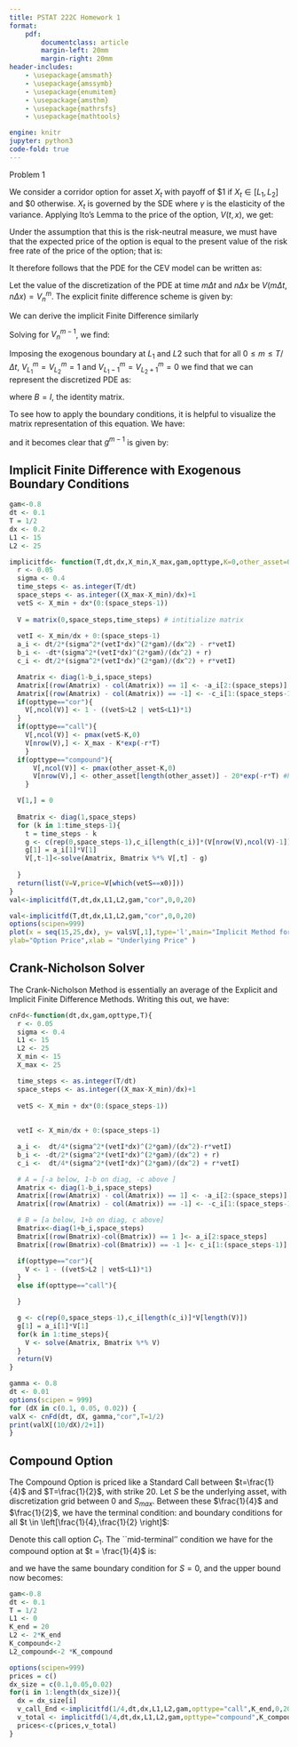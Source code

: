 ```yaml
---
title: PSTAT 222C Homework 1
format:
    pdf:
        documentclass: article
        margin-left: 20mm
        margin-right: 20mm
header-includes:
    - \usepackage{amsmath}
    - \usepackage{amssymb}
    - \usepackage{enumitem}
    - \usepackage{amsthm}
    - \usepackage{mathrsfs}
    - \usepackage{mathtools}

engine: knitr
jupyter: python3
code-fold: true
---
```


\newcommand{\bbr}{\mathbb{R}}
\newcommand{\geps}{\epsilon}
\newcommand{\iid}{\overset{\text{iid}}\sim}
\newcommand{\ncal}{\mathcal{N}}
\newcommand{\gs}{\sigma}
\newcommand{\Gd}{\Delta}
\newcommand{\gf}{\phi}
\newcommand{\gl}{\lambda}
\newcommand{\ga}{\alpha}
\newcommand{\gt}{\tau}
\newcommand{\gy}{\gamma}
\newcommand{\gb}{\beta}
\newcommand{\T}{\intercal}
\newcommand{\E}{\mathbb{E}}
\newcommand{\var}{\textrm{Var}}
\renewcommand{\Pr}{\mathbb{P}}
\renewcommand{\E}{\mathbb{E}}

Problem 1

We consider a corridor option for asset $X_t$ with payoff of $1 if $X_t \in [L_1,L_2]$ and $0 otherwise. $X_t$ is governed by the SDE \begin{align}
  dX_t = r X_t dt + \sigma^2 X_t^\gamma dW_t 
\end{align} where $\gamma$ is the elasticity of the variance. Applying Ito's Lemma to the price of the option, $V(t,x)$, we get:

\begin{align}
  dV &= \frac{\partial V}{\partial t} dt + \frac{\partial V}{\partial x} dX_t + \frac{1}{2} \frac{\partial^2 V}{\partial x^2} dX_t^2 \\ 
  &= \frac{\partial V}{\partial t} dt + \frac{\partial V}{\partial x}(r X_t dt + \sigma^2 X_t^\gamma dW_t) + \frac{1}{2} \frac{\partial^2 V}{\partial x^2}  (r X_t dt + \sigma^2 X_t^\gamma dW_t)^2 \\
  &= \left( \frac{\partial V}{\partial t} + rX_t \frac{\partial V}{\partial x} + \frac{\sigma^2 X_t^{2\gamma}}{2} \frac{\partial^2 V}{\partial x^2}   \right) dt + \sigma X_t^\gamma \frac{\partial V}{\partial x} dW_t
\end{align}

Under the assumption that this is the risk-neutral measure, we must have that the expected price of the option is equal to the present value of the risk free rate of the price of the option; that is:

\begin{align}
  \mathbb{E}[dV]= rV dt = \left( \frac{\partial V}{\partial t} + rX_t \frac{\partial V}{\partial x} + \frac{\sigma^2 X_t^{2\gamma}}{2} \frac{\partial^2 V}{\partial x^2}   \right)dt
\end{align}

It therefore follows that the PDE for the CEV model can be written as: \begin{align} \label{pde_CEV}
  \frac{\partial V}{\partial t} + rX_t \frac{\partial V}{\partial x} + \frac{\sigma^2 X_t^{2\gamma}}{2} \frac{\partial^2 V}{\partial x^2}  -rV = 0 
\end{align} 

Let the value of the discretization of the PDE at time $m\Delta t$ and $n \Delta x$ be $V(m \Delta t, n \Delta x) = V_n^m$. The explicit finite difference scheme is given by:

\begin{align}
  \frac{V_n^{m} - V_n^{m-1}}{\Delta t} + r(n \Delta x) \frac{V^{m-1}_{n+1} - V^{m-1}_{n-1}}{2 \Delta x} + \frac{\sigma^2 (n \Delta x)^{2 \gamma}}{2} \frac{V_{n+1}^{m-1} -2 V_n^{m-1} + V_{n-1}^{m-1}}{(\Delta x)^2}  - r V_n^{m-1} = 0
\end{align}

We can derive the implicit Finite Difference similarly

\begin{align}
  \frac{V_n^m - V_n^{m-1}}{\Delta t} + r(n \Delta x) \frac{V^m_{n+1} - V^m_{n-1}}{2 \Delta x} + \frac{\sigma^2 (n \Delta x)^{2 \gamma}}{2} \frac{V_{n+1}^m -2 V_n^m + V_{n-1}^m}{(\Delta x)^2}  - r V_n^m = 0
\end{align}

Solving for $V_n^{m-1}$, we find:

\begin{align}
  V_n^{m-1} &= V_n^{m} + \Gd t \left( r(n \Gd x)\frac{V_{n+1}^{m}-V_{n-1}^{m}}{2 \Gd x} + \frac{\gs^2(n \Gd x)^{2 \gamma}}{2} \frac{V_{n+1}^{m}- 2 V_{n}^{m}+ V_{n-1}^{m}}{(\Gd x)^2} - rV_n^{m} \right)\\ 
  &=\underbrace{\frac{\Gd t}{2}\left( -r n  + \frac{\gs^2 (n \Gd x)^{2 \gamma}}{(\Gd x)^2} \right)}_{\tilde{a}_n} V_{n-1}^{m} +  \left(1 -\underbrace{r\Gd t + \frac{\gs^2 (n \Gd x)^{2 \gamma}\Gd t}{(\Gd x)^2}}_{\tilde{b}_n}  \right)V_n^{m} + \underbrace{\frac{\Gd t}{2}\left( r n+ \frac{\gs^2 (n \Gd x)^{2 \gamma}}{(\Gd x)^2} \right)}_{\tilde{c}_n}V_{n+1}^{m} \\ 
  &= \tilde{a}_n V_{n-1}^{m} + (1-\tilde{b}_n)V_{n}^{m} + \tilde{c}_nV_{n+1}^{m}
\end{align}

Imposing the exogenous boundary at $L_1$ and $L2$ such that for all $0 \leq m \leq T/\Gd t$, $V_{L_1}^m = V_{L_2}^m = 1$ and $V_{L_1-1}^m = V_{L_2+1}^m = 0$ we find that we can represent the discretized PDE as:

\begin{align}
A V^{m-1} + g^{m-1} &=  B V^m \\
V^{m-1} &= A^{-1} \left( B V^m - g^{m-1} \right)
\end{align}

where $B = I$, the identity matrix.

To see how to apply the boundary conditions, it is helpful to visualize the matrix representation of this equation.  We have:

\begin{align}
  \begin{pmatrix}
    \tilde{a}_1 & 1 + \tilde{b}_1 & \tilde{c}_1  & 0 & \cdots & 0 \\ 
    0  & \tilde{a}_2 & 1 + \tilde{b}_2 & \tilde{c}_2  &  \cdots & 0 \\ 
    0  & 0           & \ddots          & \ddots       & \cdots & 0  \\ 
    0  & 0           &  0              &  \tilde{a}_{N-1} & 1+ \tilde{b}_{N-1} & \tilde{c}_{N-1}
  \end{pmatrix}
  \begin{pmatrix}
    V^{m-1}_0 \\ V^{m-1}_1 \\ \vdots \\ V^{m-1}_{N-1} \\ V^{m-1}_N
  \end{pmatrix} 
  = 
    \begin{pmatrix}
    V^{m}_1 \\ V^{m}_1 \\ \vdots \\ V^{m}_{N-1} \\ V^{m}_{N-1}
  \end{pmatrix}
\end{align}

and it becomes clear that $g^{m-1}$ is given by: 
\begin{align} g^{m-1} = 
\begin{pmatrix}
\tilde{a}_1 V^{m-1}_0 \\ 0 \\ \vdots \\ 0 \\ \tilde{c}_{N-1} V^{m-1}_N
\end{pmatrix}
\end{align}

## Implicit Finite Difference with Exogenous Boundary Conditions


```r
gam<-0.8
dt <- 0.1
T = 1/2
dx <- 0.2
L1 <- 15
L2 <- 25

implicitfd<- function(T,dt,dx,X_min,X_max,gam,opttype,K=0,other_asset=0,x0){
  r <- 0.05
  sigma <- 0.4
  time_steps <- as.integer(T/dt)
  space_steps <- as.integer((X_max-X_min)/dx)+1
  vetS <- X_min + dx*(0:(space_steps-1))
  
  V = matrix(0,space_steps,time_steps) # intitialize matrix
  
  vetI <- X_min/dx + 0:(space_steps-1)
  a_i <- dt/2*(sigma^2*(vetI*dx)^(2*gam)/(dx^2) - r*vetI)
  b_i <- -dt*(sigma^2*(vetI*dx)^(2*gam)/(dx^2) + r)
  c_i <- dt/2*(sigma^2*(vetI*dx)^(2*gam)/(dx^2) + r*vetI)

  Amatrix <- diag(1-b_i,space_steps)
  Amatrix[(row(Amatrix) - col(Amatrix)) == 1] <- -a_i[2:(space_steps)]
  Amatrix[(row(Amatrix) - col(Amatrix)) == -1] <- -c_i[1:(space_steps-1)]
  if(opttype=="cor"){
    V[,ncol(V)] <- 1 - ((vetS>L2 | vetS<L1)*1)
  }
  if(opttype=="call"){
    V[,ncol(V)] <- pmax(vetS-K,0)
    V[nrow(V),] <- X_max - K*exp(-r*T)
    }
  if(opttype=="compound"){
      V[,ncol(V)] <- pmax(other_asset-K,0)
      V[nrow(V),] <- other_asset[length(other_asset)] - 20*exp(-r*T) #hardcoded strike for other asset for convenience
    }

  V[1,] = 0
  
  Bmatrix <- diag(1,space_steps)
  for (k in 1:time_steps-1){
    t = time_steps - k
    g <- c(rep(0,space_steps-1),c_i[length(c_i)]*(V[nrow(V),ncol(V)-1]))
    g[1] = a_i[1]*V[1]
    V[,t-1]<-solve(Amatrix, Bmatrix %*% V[,t] - g)
    
  }
  return(list(V=V,price=V[which(vetS==x0)]))
}
val<-implicitfd(T,dt,dx,L1,L2,gam,"cor",0,0,20)

```

```r

val<-implicitfd(T,dt,dx,L1,L2,gam,"cor",0,0,20)
options(scipen=999)
plot(x = seq(15,25,dx), y= val$V[,1],type='l',main="Implicit Method for Corridor Option",
ylab="Option Price",xlab = "Underlying Price" )
```
## Crank-Nicholson Solver

The Crank-Nicholson Method is essentially an average of the Explicit and Implicit Finite Difference Methods.  Writing this out, we have:
```{=tex}
\begin{align}
\frac{V_n^m-V_n^{m-1}}{\Delta t}  = \frac{1}{2}\left( -r(n \Delta x) \frac{V^m_{n+1} - V^m_{n-1}}{2 \Delta x} - \frac{\sigma^2 (n \Delta x)^{2 \gamma}}{2} \frac{V_{n+1}^m -2 V_n^m + V_{n-1}^m}{(\Delta x)^2}  + r V_n^m \right) \\ 
+ \frac{1}{2}\left( -r(n \Delta x) \frac{V^{m-1}_{n+1} - V^{m-1}_{n-1}}{2 \Delta x} - \frac{\sigma^2 (n \Delta x)^{2 \gamma}}{2} \frac{V_{n+1}^{m-1} -2 V_n^{m-1} + V_{n-1}^{m-1}}{(\Delta x)^2}  + r V_n^{m-1} \right)
\end{align}
```

```r
cnFd<-function(dt,dx,gam,opttype,T){
  r <- 0.05
  sigma <- 0.4
  L1 <- 15
  L2 <- 25
  X_min <- 15
  X_max <- 25

  time_steps <- as.integer(T/dt)
  space_steps <- as.integer((X_max-X_min)/dx)+1
  
  vetS <- X_min + dx*(0:(space_steps-1))
  
  
  vetI <- X_min/dx + 0:(space_steps-1)

  a_i <-  dt/4*(sigma^2*(vetI*dx)^(2*gam)/(dx^2)-r*vetI)
  b_i <- -dt/2*(sigma^2*(vetI*dx)^(2*gam)/(dx^2) + r)
  c_i <-  dt/4*(sigma^2*(vetI*dx)^(2*gam)/(dx^2) + r*vetI)

  # A = [-a below, 1-b on diag, -c above ]
  Amatrix <- diag(1-b_i,space_steps)
  Amatrix[(row(Amatrix) - col(Amatrix)) == 1] <- -a_i[2:(space_steps)] # row > col, i.e. below diag
  Amatrix[(row(Amatrix) - col(Amatrix)) == -1] <- -c_i[1:(space_steps-1)] #row < col, i.e. above diag

  # B = [a below, 1+b on diag, c above]
  Bmatrix<-diag(1+b_i,space_steps)
  Bmatrix[(row(Bmatrix)-col(Bmatrix)) == 1 ]<- a_i[2:space_steps]
  Bmatrix[(row(Bmatrix)-col(Bmatrix)) == -1 ]<- c_i[1:(space_steps-1)]

  if(opttype=="cor"){
    V <- 1 - ((vetS>L2 | vetS<L1)*1)
  }
  else if(opttype=="call"){

  }

  g <- c(rep(0,space_steps-1),c_i[length(c_i)]*V[length(V)])
  g[1] = a_i[1]*V[1]
  for(k in 1:time_steps){
    V <- solve(Amatrix, Bmatrix %*% V)
  }
  return(V)
}
```


```r
gamma <- 0.8
dt <- 0.01
options(scipen = 999)
for (dX in c(0.1, 0.05, 0.02)) {
valX <- cnFd(dt, dX, gamma,"cor",T=1/2)
print(valX[(10/dX)/2+1])
}
```


## Compound Option

The Compound Option is priced like a Standard Call between $t=\frac{1}{4}$ and $T=\frac{1}{2}$, with strike 20.  Let $S$ be the underlying asset, with discretization grid between $0$ and $S_{max}$.   Between these $\frac{1}{4}$ and $\frac{1}{2}$, we have the terminal condition:
\begin{align}
  V \left(S,\frac{1}{2} \right) = \max(S-20,0)
\end{align}
and boundary conditions for all $t \in \left[\frac{1}{4},\frac{1}{2} \right]$:
\begin{align}
  V(0,t) &=0 \\ 
  V(S_{max},t) &= S_{max} - 20e^{-rt}
\end{align}

Denote this call option $C_1$.  The ``mid-terminal'' condition we have for the compound option at $t = \frac{1}{4}$ is:
\begin{align}
  V \left(S, \frac{1}{2} \right) = \max \left( C_1 \left(S, \frac{1}{4}\right)-2,0 \right)
\end{align}

and we have the same boundary condition for $S=0$, and the upper bound now becomes:
\begin{align}
  V \left(S_{max},t \right) = C_1 \left(S, \frac{1}{4}\right)-2e^{-rt}
\end{align}

```r
gam<-0.8
dt <- 0.1
T = 1/2
L1 <- 0
K_end = 20
L2 <- 2*K_end
K_compound<-2
L2_compound<-2 *K_compound

options(scipen=999)
prices = c()
dx_size = c(0.1,0.05,0.02)
for(i in 1:length(dx_size)){
  dx = dx_size[i]
  v_call_End <-implicitfd(1/4,dt,dx,L1,L2,gam,opttype="call",K_end,0,20)$V
  v_total <- implicitfd(1/4,dt,dx,L1,L2,gam,opttype="compound",K_compound,v_call_End[,1],20)$price
  prices<-c(prices,v_total)
}


```